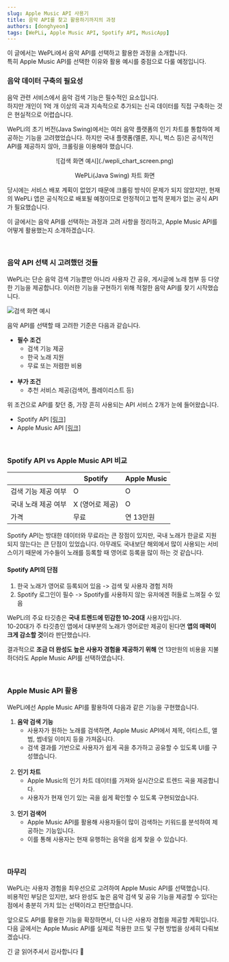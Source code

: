 ```yaml
---
slug: Apple Music API 사용기
title: 음악 API를 찾고 활용하기까지의 과정
authors: [donghyeon]
tags: [WePLi, Apple Music API, Spotify API, MusicApp]
---
```


<!-- truncate -->

이 글에서는 WePLi에서 음악 API를 선택하고 활용한 과정을 소개합니다.  
특히 Apple Music API를 선택한 이유와 활용 예시를 중점으로 다룰 예정입니다.

### 음악 데이터 구축의 필요성

음악 관련 서비스에서 음악 검색 기능은 필수적인 요소입니다.  
하지만 개인이 1억 개 이상의 곡과 지속적으로 추가되는 신곡 데이터를 직접 구축하는 것은 현실적으로 어렵습니다.

WePLi의 초기 버전(Java Swing)에서는 여러 음악 플랫폼의 인기 차트를 통합하여 제공하는 기능을 고려했었습니다. 하지만 국내 플랫폼(멜론, 지니, 벅스 등)은 공식적인 API를 제공하지 않아, 크롤링을 이용해야 했습니다.

<div align="center">
    ![검색 화면 예시](./wepli_chart_screen.png)
    <p align="center">
        WePLi(Java Swing) 차트 화면
    </p>
</div>

당시에는 서비스 배포 계획이 없었기 때문에 크롤링 방식이 문제가 되지 않았지만, 현재의 WePLi 앱은 공식적으로 배포될 예정이므로 안정적이고 법적 문제가 없는 공식 API가 필요했습니다.

이 글에서는 음악 API를 선택하는 과정과 고려 사항을 정리하고, Apple Music API를 어떻게 활용했는지 소개하겠습니다.

<br/>

### 음악 API 선택 시 고려했던 것들

WePLi는 단순 음악 검색 기능뿐만 아니라 사용자 간 공유, 게시글에 노래 첨부 등 다양한 기능을 제공합니다.
이러한 기능을 구현하기 위해 적절한 음악 API를 찾기 시작했습니다.

![검색 화면 예시](./search_screen.png)

음악 API를 선택할 때 고려한 기준은 다음과 같습니다.

- **필수 조건**
   - 검색 기능 제공  
   - 한국 노래 지원  
   - 무료 또는 저렴한 비용
   <br/>
- **부가 조건**
   - 추천 서비스 제공(검색어, 플레이리스트 등)  


위 조건으로 API를 찾던 중, 가장 흔히 사용되는 API 서비스 2개가 눈에 들어왔습니다.

- Spotify API [[링크]](https://developer.spotify.com/terms)
- Apple Music API [[링크]](https://developer.apple.com/documentation/applemusicapi)

<br/>

### Spotify API vs Apple Music API 비교

|                 |   Spotify   | Apple Music |
|-----------------|-------------|-------------|
| 검색 기능 제공 여부 | O            | O           |
| 국내 노래 제공 여부 | X (영어로 제공) | O           |
| 가격             | 무료          | 연 13만원     |

Spotify API는 방대한 데이터와 무료라는 큰 장점이 있지만, 국내 노래가 한글로 지원 되지 않는다는 큰 단점이 있었습니다.
아무래도 국내보단 해외에서 많이 사용되는 서비스이기 때문에 가수들이 노래를 등록할 때 영어로 등록을 많이 하는 것 같습니다.


#### Spotify API의 단점
1. 한국 노래가 영어로 등록되어 있음 -> 검색 및 사용자 경험 저하
2. Spotify 로그인이 필수 -> Spotify를 사용하지 않는 유저에겐 허들로 느껴질 수 있음

WePLi의 주요 타깃층은 **국내 트렌드에 민감한 10-20대** 사용자입니다.  
10-20대가 주 타깃층인 앱에서 대부분의 노래가 영어로만 제공이 된다면 **앱의 매력이 크게 감소할 것**이라 판단했습니다.

결과적으로 **조금 더 완성도 높은 사용자 경험을 제공하기 위해** 연 13만원의 비용을 지불하더라도 Apple Music API를 선택하였습니다.

<br/>

### Apple Music API 활용

WePLi에선 Apple Music API를 활용하여 다음과 같은 기능을 구현했습니다.

1. **음악 검색 기능**
   - 사용자가 원하는 노래를 검색하면, Apple Music API에서 제목, 아티스트, 앨범, 썸네일 이미지 등을 가져옵니다.
   - 검색 결과를 기반으로 사용자가 쉽게 곡을 추가하고 공유할 수 있도록 UI를 구성했습니다.
   <br/>
2. **인기 차트**
   - Apple Music의 인기 차트 데이터를 가져와 실시간으로 트렌드 곡을 제공합니다.
   - 사용자가 현재 인기 있는 곡을 쉽게 확인할 수 있도록 구현되었습니다.
   <br/>
3. **인기 검색어**
   - Apple Music API를 활용해 사용자들이 많이 검색하는 키워드를 분석하여 제공하는 기능입니다.
   - 이를 통해 사용자는 현재 유행하는 음악을 쉽게 찾을 수 있습니다.

<br/>

### 마무리

WePLi는 사용자 경험을 최우선으로 고려하여 Apple Music API를 선택했습니다.  
비용적인 부담은 있지만, 보다 완성도 높은 음악 검색 및 공유 기능을 제공할 수 있다는 점에서 충분히 가치 있는 선택이라고 판단했습니다.

앞으로도 API를 활용한 기능을 확장하면서, 더 나은 사용자 경험을 제공할 계획입니다.  
다음 글에서는 Apple Music API를 실제로 적용한 코드 및 구현 방법을 상세히 다뤄보겠습니다.

긴 글 읽어주셔서 감사합니다 🎵